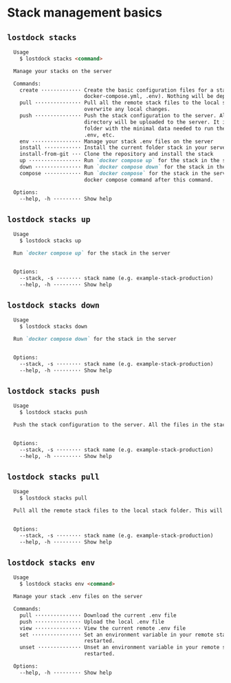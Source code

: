
# Stack management basics

## `lostdock stacks`

```markdown
  Usage
    $ lostdock stacks <command>

  Manage your stacks on the server

  Commands:
    create ············· Create the basic configuration files for a stack (.lostdockrc.json,
                         docker-compose.yml, .env). Nothing will be deployed to the server.
    pull ··············· Pull all the remote stack files to the local stack folder. This will
                         overwrite any local changes.
    push ··············· Push the stack configuration to the server. All the files in the stack
                         directory will be uploaded to the server. It is recommended to have a
                         folder with the minimal data needed to run the stack: docker-compose.yml,
                         .env, etc.
    env ················ Manage your stack .env files on the server
    install ············ Install the current folder stack in your server
    install-from-git ··· Clone the repository and install the stack
    up ················· Run `docker compose up` for the stack in the server
    down ··············· Run `docker compose down` for the stack in the server
    compose ············ Run `docker compose` for the stack in the server. You can specify any
                         docker compose command after this command.

  Options:
    --help, -h ········· Show help
```

## `lostdock stacks up`

```markdown
  Usage
    $ lostdock stacks up

  Run `docker compose up` for the stack in the server


  Options:
    --stack, -s ········ stack name (e.g. example-stack-production)
    --help, -h ········· Show help
```

## `lostdock stacks down`

```markdown
  Usage
    $ lostdock stacks down

  Run `docker compose down` for the stack in the server


  Options:
    --stack, -s ········ stack name (e.g. example-stack-production)
    --help, -h ········· Show help
```

## `lostdock stacks push`

```markdown
  Usage
    $ lostdock stacks push

  Push the stack configuration to the server. All the files in the stack directory will be uploaded to the server. It is recommended to have a folder with the minimal data needed to run the stack: docker-compose.yml, .env, etc.


  Options:
    --stack, -s ········ stack name (e.g. example-stack-production)
    --help, -h ········· Show help
```

## `lostdock stacks pull`

```markdown
  Usage
    $ lostdock stacks pull

  Pull all the remote stack files to the local stack folder. This will overwrite any local changes.


  Options:
    --stack, -s ········ stack name (e.g. example-stack-production)
    --help, -h ········· Show help
```

## `lostdock stacks env`

```markdown
  Usage
    $ lostdock stacks env <command>

  Manage your stack .env files on the server

  Commands:
    pull ··············· Download the current .env file
    push ··············· Upload the local .env file
    view ··············· View the current remote .env file
    set ················ Set an environment variable in your remote stack. The stack will be
                         restarted.
    unset ·············· Unset an environment variable in your remote stack. The stack will be
                         restarted.

  Options:
    --help, -h ········· Show help
```

